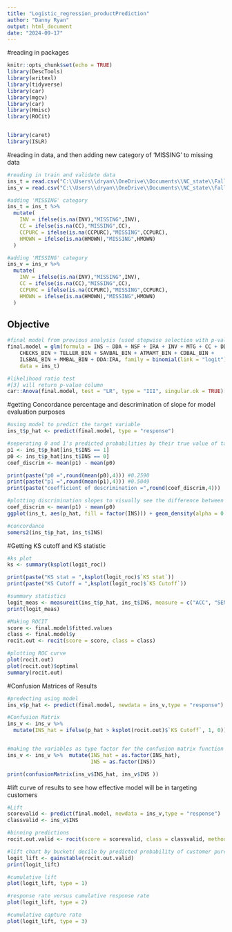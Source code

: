 ---
title: "Logistic_regression_productPrediction"
author: "Danny Ryan"
output: html_document
date: "2024-09-17"
---
#reading in packages
```{r setup, include=FALSE}
knitr::opts_chunk$set(echo = TRUE)
library(DescTools)
library(writexl)
library(tidyverse)
library(car)
library(mgcv)
library(car)
library(Hmisc)
library(ROCit)


library(caret)
library(ISLR)
```

#reading in data, and then adding new category of 'MISSING' to missing data
```{r}
#reading in train and validate data
ins_t = read.csv("C:\\Users\\dryan\\OneDrive\\Documents\\NC_state\\Fall\\HW Team 1\\HW2\\insurance_t_bin.csv")
ins_v = read.csv("C:\\Users\\dryan\\OneDrive\\Documents\\NC_state\\Fall\\HW Team 1\\HW2\\insurance_v_bin.csv")

#adding 'MISSING' category
ins_t = ins_t %>%
  mutate(
    INV = ifelse(is.na(INV),"MISSING",INV),
    CC = ifelse(is.na(CC),"MISSING",CC),
    CCPURC = ifelse(is.na(CCPURC),"MISSING",CCPURC),
    HMOWN = ifelse(is.na(HMOWN),"MISSING",HMOWN)
  )

#adding 'MISSING' category
ins_v = ins_v %>%
  mutate(
    INV = ifelse(is.na(INV),"MISSING",INV),
    CC = ifelse(is.na(CC),"MISSING",CC),
    CCPURC = ifelse(is.na(CCPURC),"MISSING",CCPURC),
    HMOWN = ifelse(is.na(HMOWN),"MISSING",HMOWN)
  )

```

## Objective


```{r}
#final model from previous analysis (used stepwise selection with p-value as the citeria)
final.model = glm(formula = INS ~ DDA + NSF + IRA + INV + MTG + CC + DDABAL_BIN + 
    CHECKS_BIN + TELLER_BIN + SAVBAL_BIN + ATMAMT_BIN + CDBAL_BIN + 
    ILSBAL_BIN + MMBAL_BIN + DDA:IRA, family = binomial(link = "logit"), 
    data = ins_t)

#likelihood ratio test
#[3] will return p-value column
car::Anova(final.model, test = "LR", type = "III", singular.ok = TRUE)[3]
```


#getting Concordance percentage and descrimination of slope for model evaluation purposes
```{r}
#using model to predict the target variable
ins_t$p_hat <- predict(final.model, type = "response")

#seperating 0 and 1's predicted probabilities by their true value of targer variable
p1 <- ins_t$p_hat[ins_t$INS == 1]
p0 <- ins_t$p_hat[ins_t$INS == 0]
coef_discrim <- mean(p1) - mean(p0)

print(paste("p0 =",round(mean(p0),4))) #0.2590
print(paste("p1 =",round(mean(p1),4))) #0.5049
print(paste("coefficient of descrimination =",round(coef_discrim,4)))

#plotting discrimination slopes to visually see the difference between the 0's and 1's
coef_discrim <- mean(p1) - mean(p0)
ggplot(ins_t, aes(p_hat, fill = factor(INS))) + geom_density(alpha = 0.7) + scale_fill_grey() + labs(x = "Predicted Probability", fill = "Outcome", y = "Distribution of 0's and 1's")

#concordance
somers2(ins_t$p_hat, ins_t$INS)
```
  
#Getting KS cutoff and KS statistic
```{r}
#ks plot
ks <- summary(ksplot(logit_roc))

print(paste("KS stat = ",ksplot(logit_roc)$`KS stat`))
print(paste("KS Cutoff = ",ksplot(logit_roc)$`KS Cutoff`))
```
  
  
```{r}
#summary statistics
logit_meas <- measureit(ins_t$p_hat, ins_t$INS, measure = c("ACC", "SENS", "SPEC"))
print(logit_meas)

#Making ROCIT
score <- final.model$fitted.values
class <- final.model$y
rocit.out <- rocit(score = score, class = class)

#plotting ROC curve
plot(rocit.out)
plot(rocit.out)$optimal
summary(rocit.out)
```




  
#Confusion Matrices of Results
```{r}
#predecting using model
ins_v$p_hat <- predict(final.model, newdata = ins_v,type = "response")

#Confusion Matrix
ins_v <- ins_v %>%
  mutate(INS_hat = ifelse(p_hat > ksplot(rocit.out)$`KS Cutoff`, 1, 0))


#making the variables as type factor for the confusion matrix function below
ins_v <- ins_v %>%  mutate(INS_hat = as.factor(INS_hat),
                           INS = as.factor(INS))

print(confusionMatrix(ins_v$INS_hat, ins_v$INS ))
```


#lift curve of results to see how effective model will be in targeting customers 
```{r}
#Lift
scorevalid <- predict(final.model, newdata = ins_v,type = "response")
classvalid <- ins_v$INS

#binning predictions
rocit.out.valid <- rocit(score = scorevalid, class = classvalid, method = "bin")

#lift chart by bucket( decile by predicted probability of customer purchasing the product)
logit_lift <- gainstable(rocit.out.valid)
print(logit_lift)

#cumulative lift
plot(logit_lift, type = 1)

#response rate versus cumulative response rate
plot(logit_lift, type = 2)

#cumulative capture rate
plot(logit_lift, type = 3)
```


